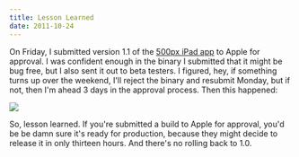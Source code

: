 ```yaml
---
title: Lesson Learned
date: 2011-10-24
---
```



On Friday, I submitted version 1.1 of the [500px iPad app](http://500px.com/ipad) to Apple for approval. I was confident enough in the binary I submitted that it might be bug free, but I also sent it out to beta testers. I figured, hey, if something turns up over the weekend, I'll reject the binary and resubmit Monday, but if not, then I'm ahead 3 days in the approval process. Then this happened:

 ![](./1F5818374832491F94F9F61016EC7C9A.png)

So, lesson learned. If you're submitted a build to Apple for approval, you'd be be damn sure it's ready for production, because they might decide to release it in only thirteen hours. And there's no rolling back to 1.0.


  